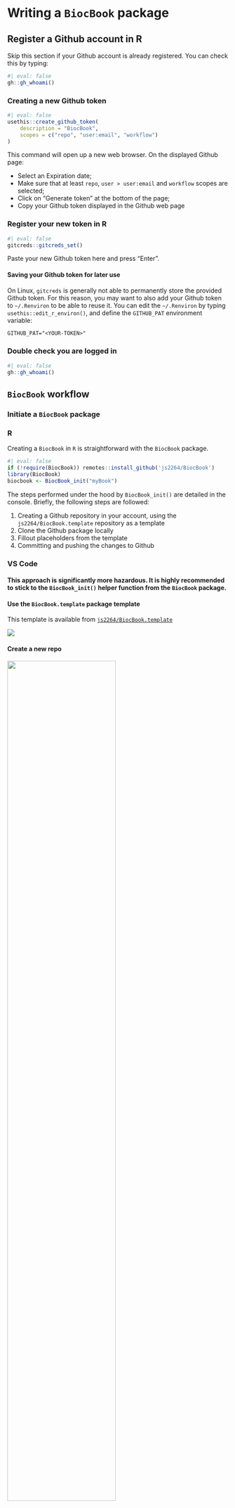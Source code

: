# Writing a `BiocBook` package

## Register a Github account in R

::: {.callout-tip icon='true'}

Skip this section if your Github account is already 
registered. You can check this by typing: 

```r
#| eval: false
gh::gh_whoami()
```

:::

### Creating a new Github token

```r
#| eval: false
usethis::create_github_token(
    description = "BiocBook", 
    scopes = c("repo", "user:email", "workflow")
)
```

This command will open up a new web browser. On the displayed Github page: 

- Select an Expiration date;
- Make sure that at least `repo`, `user > user:email` and `workflow` scopes are selected;
- Click on "Generate token" at the bottom of the page;
- Copy your Github token displayed in the Github web page

### Register your new token in R

```r
#| eval: false
gitcreds::gitcreds_set()
```

Paste your new Github token here and press "Enter".

::: {.callout-tip icon='true'}

#### Saving your Github token for later use 

On Linux, `gitcreds` is generally not able to permanently store the provided 
Github token. For this reason, you may want to also add your Github token 
to `~/.Renviron` to be able to reuse it. You can edit the `~/.Renviron` by 
typing `usethis::edit_r_environ()`, and define the `GITHUB_PAT` environment variable: 

```txt
GITHUB_PAT="<YOUR-TOKEN>"
```

:::

### Double check you are logged in

```r
#| eval: false
gh::gh_whoami()
```

## `BiocBook` workflow

### Initiate a `BiocBook` package

::: {.panel-tabset group="tools-tabset"}

### R

Creating a `BiocBook` in `R` is straightforward with the `BiocBook` package. 

```r
#| eval: false
if (!require(BiocBook)) remotes::install_github('js2264/BiocBook')
library(BiocBook)
biocbook <- BiocBook_init("myBook")
```

The steps performed under the hood by `BiocBook_init()` are detailed in the 
console. Briefly, the following steps are followed: 

1. Creating a Github repository in your account, using the `js2264/BiocBook.template` repository as a template
2. Clone the Github package locally
3. Fillout placeholders from the template
4. Committing and pushing the changes to Github

### VS Code

::: {.callout-warning icon='true'}

#### This approach is significantly more hazardous. It is highly recommended to stick to the `BiocBook_init()` helper function from the `BiocBook` package. 

:::

#### Use the `BiocBook.template` package template {-}

This template is available from 
[`js2264/BiocBook.template`](https://github.com/js2264/BiocBook.template)

![](images/use_template.jpg)

#### Create a new repo {-}

![](images/new_repo.jpg){width="70%"}

#### Enable `Github Pages` to be deployed

You will need to enable the Github Pages service for your newly created repository. 

- Go to your new `Github` repository;
- Open the "Settings" tab;
- On the leftside bar, clik on the "Pages" tab;
- Select the `gh-pages` branch and the `/docs` folder to deploy your Github Pages.

![](images/gh_pages.jpg)

#### Enter VS Code editor by pressing `.` {-}

![](images/github_vscode.jpg)

#### Fillout placeholders {-}

::: {.callout-warning icon='true'}

Three types of placeholders need to be replaced: 

1. `<Package_name>`
2. `<package_name>`
3. `<github_user>`

Four different files contain these placeholders: 

1. `/inst/assets/_book.yml`
2. `/DESCRIPTION`
3. `/index.qmd`
4. `/.github/workflows/build-and-deploy.yaml`

:::

![](images/github_edit.jpg)

#### Commit changes {-}

![](images/github_commit.jpg)

#### Clone the package to a local computer {-}

:::

### Edit new `BiocBook` chapters

- `add_chapter(biocbook, title)` is used to write new chapters; 
- `add_preamble(biocbook)` is used to add an unnumbered extra page after the Welcome 
page but before the chapters begin.

::: {.callout-warning icon='true'}

#### Don't forget to add any package used in the book pages to `Imports:` or `Suggests:` fields in `DESCRIPTION`. 

This ensures that these packages are installed in the Docker image prior to rendering. 

:::

### Previewing and publishing changes

#### Previewing 

While writing, you can monitor the rendering of your book live as follows: 

```r
#| eval: false
Bioc_preview(biocbook)
```

This will serve a local live rendering of your book. 

#### Publishing 

Once you are done writing pages of your new book, you should always commit 
your changes and push them to Github. This can be done as follows: 

```r
#| eval: false
Bioc_publish(biocbook, message = "🚀 Publish")
```

## Writing features 

### Executing code

It's super easy to execute actual code from any `BiocBook` page when rendering the `BiocBook` website. 

#### `R` code

`R` code can be executed and rendered: 

```r
utils::packageVersion("BiocVersion")
```

#### `bash` code

`bash` code can also be executed and rendered: 

```sh
find ../ -name "*.qmd"
```

<!-- 
#### `python` code

Finally, `python` code can also be executed and rendered: 

```python
#| eval: false
import os
os.getcwd()
```

For the rendering of `python` code, you will be limited to 
the `python` packages installed in the Github worker. These packages can be 
listed in the `inst/assets/requirements.txt` file, e.g.: 

```txt
#| eval: false
numpy
pandas >= 2.0.0
```
 -->

### Adding references

References can be listed as `.bib` entries in the bibliography file located in 
`inst/assets/bibliography.bib`. The references can be added in-line using the @ notation, 
e.g. by typing **\@serizay2023**, this will insert the following reference: **@serizay2023**. 
